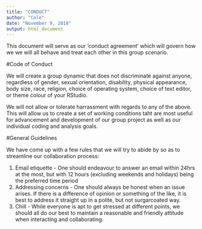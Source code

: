 ```yaml
---
title: "CONDUCT"
author: "Cole"
date: "November 9, 2018"
output: html_document
---
```


This document will serve as our 'conduct agreement' which will govern how we we will all behave and treat each other in this group scenario. 

#Code of Conduct

We will create a group dynamic that does not discriminate against anyone, regardless of gender, sexual orientation, disability, physical appearance, body size, race, religion, choice of operating system, choice of text editor, or theme colour of your RStudio.

We will not allow or tolerate harrassment with regards to any of the above. This will allow us to create a set of working conditions taht are most useful for advancement and development of our group project as well as our individual coding and analysis goals. 

#General Guidelines

We have come up with a few rules that we will try to abide by so as to streamline our collaboration process: 

1. Email etiquette - One should endeavour to answer an email within 24hrs at the most, but with 12 hours (excluding weekends and holidays) being the preferred time period 
2. Addressing concerns - One should always be honest when an issue arises. If there is a difference of opinion or something of the like, it is best to address it straight up in a polite, but not surgarcoated way. 
3. Chill - While everyone is apt to get stressed at different points, we should all do our best to maintain a reasonable and friendly attitude when interacting and collaborating. 


